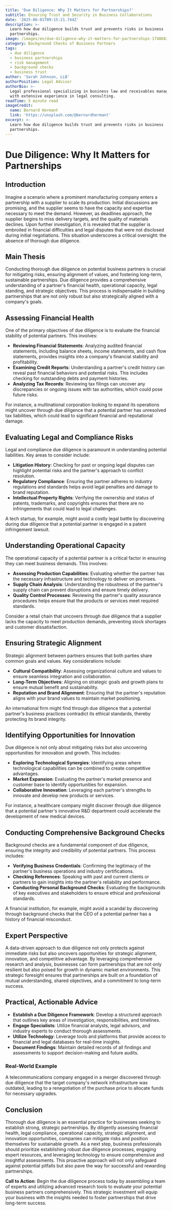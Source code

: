 ```yaml
---
title: 'Due Diligence: Why It Matters for Partnerships?'
subtitle: Ensuring Trust and Security in Business Collaborations
date: '2025-06-01T09:15:21.744Z'
description: >-
  Learn how due diligence builds trust and prevents risks in business
  partnerships.
image: /images/en/due-diligence-why-it-matters-for-partnerships-1748682921393.jpg
category: Background Checks of Business Partners
tags:
  - due diligence
  - business partnerships
  - risk management
  - background checks
  - business trust
author: 'Sarah Johnson, LLB'
authorPosition: Legal Advisor
authorBio: >-
  Legal professional specializing in business law and receivables management
  with extensive experience in legal consulting.
readTime: 5 minute read
imageCredit:
  name: Bernard Hermant
  link: 'https://unsplash.com/@bernardhermant'
excerpt: >-
  Learn how due diligence builds trust and prevents risks in business
  partnerships.
---
```

# Due Diligence: Why It Matters for Partnerships

## Introduction

Imagine a scenario where a prominent manufacturing company enters a partnership with a supplier to scale its production. Initial discussions are promising, and the supplier seems to have the capacity and expertise necessary to meet the demand. However, as deadlines approach, the supplier begins to miss delivery targets, and the quality of materials declines. Upon further investigation, it is revealed that the supplier is embroiled in financial difficulties and legal disputes that were not disclosed during initial negotiations. This situation underscores a critical oversight: the absence of thorough due diligence.

## Main Thesis

Conducting thorough due diligence on potential business partners is crucial for mitigating risks, ensuring alignment of values, and fostering long-term, sustainable partnerships. Due diligence provides a comprehensive understanding of a partner's financial health, operational capacity, legal standing, and strategic objectives. This process is indispensable in building partnerships that are not only robust but also strategically aligned with a company's goals.

## Assessing Financial Health

One of the primary objectives of due diligence is to evaluate the financial stability of potential partners. This involves:

- **Reviewing Financial Statements**: Analyzing audited financial statements, including balance sheets, income statements, and cash flow statements, provides insights into a company's financial stability and profitability.
- **Examining Credit Reports**: Understanding a partner's credit history can reveal past financial behaviors and potential risks. This includes checking for outstanding debts and payment histories.
- **Analyzing Tax Records**: Reviewing tax filings can uncover any discrepancies or ongoing issues with tax authorities, which could pose future risks.

For instance, a multinational corporation looking to expand its operations might uncover through due diligence that a potential partner has unresolved tax liabilities, which could lead to significant financial and reputational damage.

## Evaluating Legal and Compliance Risks

Legal and compliance due diligence is paramount in understanding potential liabilities. Key areas to consider include:

- **Litigation History**: Checking for past or ongoing legal disputes can highlight potential risks and the partner's approach to conflict resolution.
- **Regulatory Compliance**: Ensuring the partner adheres to industry regulations and standards helps avoid legal penalties and damage to brand reputation.
- **Intellectual Property Rights**: Verifying the ownership and status of patents, trademarks, and copyrights ensures that there are no infringements that could lead to legal challenges.

A tech startup, for example, might avoid a costly legal battle by discovering during due diligence that a potential partner is engaged in a patent infringement lawsuit.

## Understanding Operational Capacity

The operational capacity of a potential partner is a critical factor in ensuring they can meet business demands. This involves:

- **Assessing Production Capabilities**: Evaluating whether the partner has the necessary infrastructure and technology to deliver on promises.
- **Supply Chain Analysis**: Understanding the robustness of the partner's supply chain can prevent disruptions and ensure timely delivery.
- **Quality Control Processes**: Reviewing the partner's quality assurance procedures helps ensure that the products or services meet required standards.

Consider a retail chain that uncovers through due diligence that a supplier lacks the capacity to meet production demands, preventing stock shortages and customer dissatisfaction.

## Ensuring Strategic Alignment

Strategic alignment between partners ensures that both parties share common goals and values. Key considerations include:

- **Cultural Compatibility**: Assessing organizational culture and values to ensure seamless integration and collaboration.
- **Long-Term Objectives**: Aligning on strategic goals and growth plans to ensure mutual benefit and sustainability.
- **Reputation and Brand Alignment**: Ensuring that the partner's reputation aligns with your brand values to maintain market positioning.

An international firm might find through due diligence that a potential partner's business practices contradict its ethical standards, thereby protecting its brand integrity.

## Identifying Opportunities for Innovation

Due diligence is not only about mitigating risks but also uncovering opportunities for innovation and growth. This includes:

- **Exploring Technological Synergies**: Identifying areas where technological capabilities can be combined to create competitive advantages.
- **Market Expansion**: Evaluating the partner's market presence and customer base to identify opportunities for expansion.
- **Collaborative Innovation**: Leveraging each partner's strengths to innovate and develop new products or services.

For instance, a healthcare company might discover through due diligence that a potential partner's innovative R&D department could accelerate the development of new medical devices.

## Conducting Comprehensive Background Checks

Background checks are a fundamental component of due diligence, ensuring the integrity and credibility of potential partners. This process includes:

- **Verifying Business Credentials**: Confirming the legitimacy of the partner's business operations and industry certifications.
- **Checking References**: Speaking with past and current clients or partners to gain insights into the partner's reliability and performance.
- **Conducting Personal Background Checks**: Evaluating the backgrounds of key executives and stakeholders to ensure ethical and professional standards.

A financial institution, for example, might avoid a scandal by discovering through background checks that the CEO of a potential partner has a history of financial misconduct.

## Expert Perspective

A data-driven approach to due diligence not only protects against immediate risks but also uncovers opportunities for strategic alignment, innovation, and competitive advantage. By leveraging comprehensive research and analysis, businesses can form partnerships that are not only resilient but also poised for growth in dynamic market environments. This strategic foresight ensures that partnerships are built on a foundation of mutual understanding, shared objectives, and a commitment to long-term success.

## Practical, Actionable Advice

- **Establish a Due Diligence Framework**: Develop a structured approach that outlines key areas of investigation, responsibilities, and timelines.
- **Engage Specialists**: Utilize financial analysts, legal advisors, and industry experts to conduct thorough assessments.
- **Utilize Technology**: Leverage tools and platforms that provide access to financial and legal databases for real-time insights.
- **Document Findings**: Maintain detailed records of all findings and assessments to support decision-making and future audits.

### Real-World Example

A telecommunications company engaged in a merger discovered through due diligence that the target company's network infrastructure was outdated, leading to a renegotiation of the purchase price to allocate funds for necessary upgrades.

## Conclusion

Thorough due diligence is an essential practice for businesses seeking to establish strong, strategic partnerships. By diligently assessing financial health, legal compliance, operational capacity, strategic alignment, and innovation opportunities, companies can mitigate risks and position themselves for sustainable growth. As a next step, business professionals should prioritize establishing robust due diligence processes, engaging expert resources, and leveraging technology to ensure comprehensive and insightful assessments. This proactive approach will not only safeguard against potential pitfalls but also pave the way for successful and rewarding partnerships.

**Call to Action**: Begin the due diligence process today by assembling a team of experts and utilizing advanced research tools to evaluate your potential business partners comprehensively. This strategic investment will equip your business with the insights needed to foster partnerships that drive long-term success.
